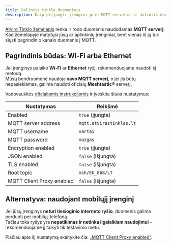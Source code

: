 ```yaml
---
title: Dalintis tinklo duomenimis
description: Kaip prijungti įrenginį prie MQTT serverio ir dalintis duomenimis.
---
```


[Atviro Tinklo žemėlapis](/map) renka ir rodo duomenis naudodamas **MQTT serverį**.  
Kad žemėlapyje matytųsi jūsų ar aplinkinių įrenginiai, bent vienas iš jų turi siųsti pagrindinio kanalo duomenis į MQTT.

## Pagrindinis būdas: Wi-Fi arba Ethernet
Jei įrenginys palaiko **Wi-Fi** ar **Ethernet** ryšį, rekomenduojame naudoti šį metodą.  
Mūsų bendruomenė naudoja **savo MQTT serverį**, o jei jis būtų nepasiekiamas, galima naudoti oficialų **Meshtastic®** serverį.

Vadovaukitės [oficialiomis instrukcijomis](https://meshtastic.org/docs/configuration/module/mqtt/#connect-to-the-default-public-server) ir įveskite šiuos nustatymus:

| Nustatymas                | Reikšmė                  |
|---------------------------|--------------------------|
| Enabled                   | `true` (įjungta)         |
| MQTT server address       | `mqtt.atvirastinklas.lt` |
| MQTT username             | `vartai`                 |
| MQTT password             | `mazgas`                 |
| Encryption enabled        | `true` (įjungta)         |
| JSON enabled              | `false` (išjungta)       |
| TLS enabled               | `false` (išjungta)       |
| Root topic                | `msh/EU_868/LT`          |
| MQTT Client Proxy enabled | `false` (išjungta)       |

## Alternatyva: naudojant mobilųjį įrenginį
Jei jūsų įrenginys **neturi tiesioginio interneto ryšio**, duomenis galima perduoti per mobilųjį telefoną.  
Tačiau toks ryšys yra **nepatikimas ir netinka ilgalaikiam naudojimui** - rekomenduojame jį taikyti tik testavimo metu.

Plačiau apie šį nustatymą skaitykite čia: [„MQTT Client Proxy enabled“](https://meshtastic.org/docs/configuration/module/mqtt/#client-proxy-enabled).
